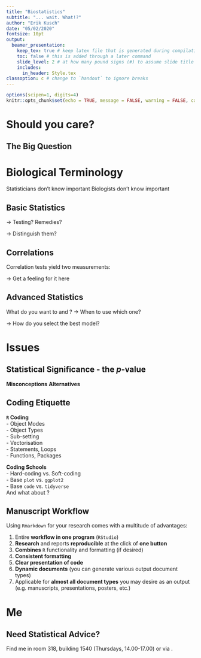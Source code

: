 ```yaml
---
title: "Biostatistics"
subtitle: "... wait. What!?"
author: "Erik Kusch"
date: "05/02/2020"
fontsize: 10pt
output: 
  beamer_presentation: 
    keep_tex: true # keep latex file that is generated during compilation
    toc: false # this is added through a later command
    slide_level: 2 # at how many pound signs (#) to assume slide title level
    includes:
      in_header: Style.tex
classoption: c # change to `handout` to ignore breaks
---
```

  
```r
options(scipen=1, digits=4)
knitr::opts_chunk$set(echo = TRUE, message = FALSE, warning = FALSE, cache = TRUE, cache.lazy=TRUE, tidy.opts=list(width.cutoff=50),tidy=TRUE, fig.height=8, digits=4)
```

<!--- ####### DOCUMENT --------------------
---------------------------------------  --->

# Should you care?
## The Big Question

\only<1>{
  \begin{tcolorbox}[colback=burgundy!5,colframe=burgundy!40!black,title= ]
  \centering Should you care about biostatistics?
  \end{tcolorbox}
}

\only<2-3>{
  \hfill \linebreak
  
  \vspace{1.2cm}
  
  \centering \Large \textbf{YES!}
  
  \vspace{2cm}
}
\visible<3>{
\raggedleft \normalsize Thank you for attending my TED talk.
}

# Biological Terminology
\only<1>{
\begin{center}
\textbf{No}, biostatistics are \textbf{not just for math nerds}.
\end{center}
}

\begincols[T]
\begincol{.5\linewidth}
  \centering\includegraphics[width=1\linewidth]{Figures/Meme_Math.jpg}
\endcol
\begincol{.5\linewidth}
\pause
  Statisticians don't know important \textbf{biological background:}
  \begin{itemize}
  \item \textit{Population} vs. \textit{Sample}
  \item \textit{Species}, \textit{Family}, \textit{Taxon}, etc.
  \item \textit{Interpretation} of results
  \end{itemize}
  \pause
  \vspace{.2cm}
  Biologists don't know important \textbf{statistical background:}
  \begin{itemize}
  \item \textit{Unsupervised} vs. \textit{Supervised Approaches}
  \item \textit{Statistical Assumptions}
  \item \textit{Parametric} vs. \textit{Non-Parametric} Tests
  \end{itemize}
\endcol
\endcols

## Basic Statistics
\begin{center}
How often \textbf{do you} actually \textbf{check assumptions}?
\end{center}

\begincols[T]
\begincol{.62\linewidth}
  \pause
  \begin{itemize}
  \item \textit{Assumptions}:
    \begin{itemize}
    \item Normality
    \item Independence
    \item Homogeneity of variances
    \end{itemize}
  \end{itemize}
  \pause $\rightarrow$ Testing? Remedies? 
  \vspace{.3cm}
  \pause
  \begin{itemize}
  \item \textit{Scales} and \textit{Distributions}:
    \begin{itemize}
    \item Continuous, Categorical
    \item Nominal, Binary, Ordinal, Interval, Relation/Ratio, Integer
    \item Gaussian Normal, Binomial, Poisson 
    \end{itemize}
  \end{itemize} 
  \pause $\rightarrow$ Distinguish them? 
\endcol
\begincol{.38\linewidth}
\centering \includegraphics[width=0.95\linewidth]{Figures/32163825_601179520254345_7509689345700265984_n.png}
\includegraphics[width=0.95\linewidth]{Figures/FB_IMG_1508796028117.jpg}
\endcol
\endcols

## Correlations
\begin{center}
Correlation is \textbf{not} necessarily \textbf{causation}.
\end{center}

\begincols[T]
\begincol{.5\linewidth}
  \pause
  Correlation tests yield two measurements:
  \vspace{.2cm}
  \begin{itemize}
  \item \textit{r} value (measure of correlation)
    \begin{itemize}
    \item $r \approx 1$ (strong, positive correlation)
    \item $r \approx 0$ (no correlation)
    \item $r \approx -1$ (strong, negative correlation)
    \end{itemize}
  \item \textit{p} value (measure of statistical significance)
  \end{itemize}
\endcol
\begincol{.5\linewidth}
    \centering \includegraphics[width=.9\linewidth]{Figures/Correl.png}
\endcol
\endcols
\pause
\vspace{.5cm}
$\rightarrow$ Get a feeling for it here \url{http://guessthecorrelation.com/}

## Advanced Statistics
\begincols[T]
\begincol{.6\linewidth}
What do you want to \textbf{analyse} and \textbf{predict}?
\vspace{.5cm}
\pause
  \begin{itemize}
  \item \textit{Classifications}:
    \begin{itemize}
    \item K-Means
    \item Support-Vector Machines
    \item Hierarchies
    \item Networks
    \end{itemize}
  \end{itemize}
  \pause $\rightarrow$ When to use which one?
  \vspace{.3cm}
  \pause
  \begin{itemize}
  \item \textit{Regression}:
    \begin{itemize}
    \item Linear Models
    \item Least Squares vs. Maximum Likelihood
    \item Mixed Effect Models
    \item GLS/GLM, and GAM
    \end{itemize}
  \end{itemize} 
  \pause $\rightarrow$ How do you select the best model?
\endcol
\begincol{.4\linewidth}
\centering \includegraphics[width=0.95\linewidth]{Figures/FB_IMG_1505901596401.jpg}
\endcol
\endcols

# Issues
## Statistical Significance - the $p$-value
\begincols[T]
\begincol{.6\linewidth}
\pause
**Misconceptions**
  \begin{itemize}
  \item The $p$-value is not designed to tell us whether something is strictly true or false
  \item It is not the probability of the null hypothesis being true
  \item The size of $p$ $\neq$ strength of an observed effect
  \end{itemize}
  \vspace{.3cm}
\pause
**Alternatives**
  \begin{itemize}
  \item Effect Sizes
  \item Confidence Intervals
  \item Akaike Information Criterion (AIC)
  \item Bayes Factor
  \item Credible Intervals
  \end{itemize}
\endcol
\begincol{.4\linewidth}
\vspace{.2cm}
\centering \includegraphics[width=1\linewidth]{Figures/Mirror.jpg}
\endcol
\endcols

## Coding Etiquette
\begincols[T]
\begincol{.5\linewidth}
\pause
**`R` Coding**  
- Object Modes  
- Object Types  
- Sub-setting  
- Vectorisation  
- Statements, Loops  
- Functions, Packages  

\vspace{.3cm}
\pause
**Coding Schools**  
- Hard-coding vs. Soft-coding  
- Base `plot` vs. `ggplot2`  
- Base `code` vs. `tidyverse`  
  \vspace{.3cm}
\endcol
\begincol{.5\linewidth}
\centering \includegraphics[width=0.8\linewidth]{Figures/Meme_Code.jpg} \linebreak
\pause And what about \textbf{Git Hub}?
\endcol
\endcols

## Manuscript Workflow
Using `Rmarkdown` for your research comes with a multitude of advantages:  \vspace{.3cm}

1. Entire **workflow in one program** (`RStudio`)  
\vspace{.1cm}
2. **Research** and reports **reproducible** at the click of **one button**  
\vspace{.1cm}
3. **Combines** `R` functionality and \LaTeX \hspace{.04cm} formatting (if desired)  
\vspace{.1cm}
4. **Consistent formatting**  
\vspace{.1cm}
5. **Clear presentation of code**  
\vspace{.1cm}
6. **Dynamic documents** (you can generate various output document types)  
\vspace{.1cm}
7. Applicable for **almost all document types** you may desire as an output (e.g. manuscripts, presentations, posters, etc.)  

# Me
## Need Statistical Advice?
\centering
\includegraphics[width=.95\textwidth]{Figures/Erik.png} \linebreak
\pause \small Find me in room 318, building 1540 (Thursdays, 14.00-17.00) or via \url{erik.kusch@au.dk}.